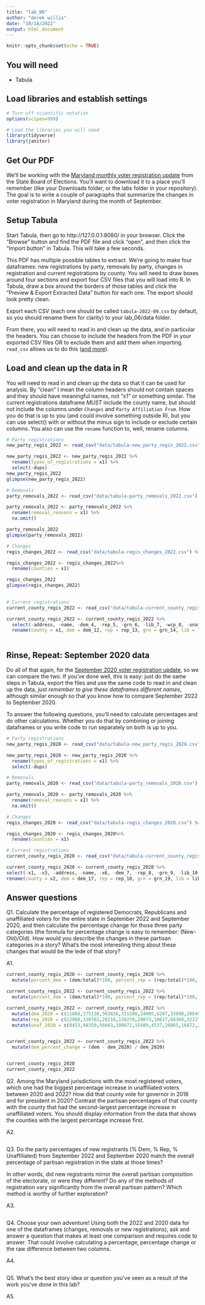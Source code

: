 ```yaml
---
title: "lab_06"
author: "derek willis"
date: "10/18/2022"
output: html_document
---
```


```r
knitr::opts_chunk$set(echo = TRUE)
```

## You will need

* Tabula

## Load libraries and establish settings
```r
# Turn off scientific notation
options(scipen=999)

# Load the libraries you will need
library(tidyverse)
library(janitor)

```

## Get Our PDF

We'll be working with the [Maryland monthly voter registration update](https://elections.maryland.gov/pdf/vrar/2022_09.pdf) from the State Board of Elections. You'll want to download it to a place you'll remember (like your Downloads folder, or the labs folder in your repository). The goal is to write a couple of paragraphs that summarize the changes in voter registration in Maryland during the month of September.

## Setup Tabula

Start Tabula, then go to http://127.0.0.1:8080/ in your browser. Click the "Browse" button and find the PDF file and click "open", and then click the "Import button" in Tabula. This will take a few seconds.

This PDF has multiple possible tables to extract. We're going to make four dataframes: new registrations by party, removals by party, changes in registration and current registrations by county. You will need to draw boxes around four sections and export four CSV files that you will load into R. In Tabula, draw a box around the borders of those tables and click the "Preview & Export Extracted Data" button for each one. The export should look pretty clean.

Export each CSV (each one should be called `tabula-2022-09.csv` by default, so you should rename them for clarity) to your lab_06/data folder.

From there, you will need to read in and clean up the data, and in particular the headers. You can choose to include the headers from the PDF in your exported CSV files OR to exclude them and add them when importing. `read_csv` allows us to do this ([and more](https://readr.tidyverse.org/reference/read_delim.html)).

## Load and clean up the data in R

You will need to read in and clean up the data so that it can be used for analysis. By "clean" I mean the column headers should not contain spaces and they should have meaningful names, not "x1" or something similar. The current registrations dataframe *MUST* include the county name, but should not include the columns under `Changes` and `Party Affiliation From`. How you do that is up to you (and could involve something outside R), but you can use select() with or without the minus sign to include or exclude certain columns. You also can use the `rename` function to, well, rename columns.

```r
# Party registrations
new_party_regis_2022 <- read_csv("data/tabula-new_party_regis_2022.csv") %>% clean_names()

new_party_regis_2022 <- new_party_regis_2022 %>% 
  rename(types_of_registrations = x1) %>% 
  select(-dups)
new_party_regis_2022
glimpse(new_party_regis_2022)
```

```r
# Removals
party_removals_2022 <- read_csv("data/tabula-party_removals_2022.csv") %>% clean_names()

party_removals_2022 <- party_removals_2022 %>% 
  rename(removal_reasons = x1) %>% 
  na.omit()

party_removals_2022
glimpse(party_removals_2022)


```

```r
# Changes
regis_changes_2022 <- read_csv("data/tabula-regis_changes_2022.csv") %>% clean_names()

regis_changes_2022 <- regis_changes_2022%>% 
  rename(counties = x1)

regis_changes_2022
glimpse(regis_changes_2022)
  
```

```r
# Current registrations
current_county_regis_2022 <- read_csv("data/tabula-current_county_regis_2022.csv") %>% clean_names()

current_county_regis_2022 <- current_county_regis_2022 %>%
  select(-address, -name, -dem_4, -rep_5, -grn_6, -lib_7, -wcp_8, -unaf_9, -oth_10, -total_11) %>% 
  rename(county = x1, dem = dem_12, rep = rep_13, grn = grn_14, lib = lib_15, wcp = wcp_16, unaf = unaf_17, oth = oth_18, total = total_19, conf_mailing =  inactivemailingconf, inactive = x21)
  
```

## Rinse, Repeat: September 2020 data

Do all of that again, for the [September 2020 voter registration update](https://elections.maryland.gov/pdf/vrar/2020_09.pdf), so we can compare the two. If you've done well, this is easy: just do the same steps in Tabula, export the files and use the same code to read in and clean up the data, *just remember to give these dataframes different names*, although similar enough so that you know how to compare September 2022 to September 2020.

To answer the following questions, you'll need to calculate percentages and do other calculations. Whether you do that by combining or joining dataframes or you write code to run separately on both is up to you.

```r
# Party registrations
new_party_regis_2020 <- read_csv("data/tabula-new_party_regis_2020.csv") %>% clean_names()

new_party_regis_2020 <- new_party_regis_2020 %>% 
  rename(types_of_registrations = x1) %>% 
  select(-dups)

```

```r
# Removals
party_removals_2020 <- read_csv("data/tabula-party_removals_2020.csv") %>% clean_names()

party_removals_2020 <- party_removals_2020 %>% 
  rename(removal_reasons = x1) %>% 
  na.omit()

```

```r
# Changes
regis_changes_2020 <- read_csv("data/tabula-regis_changes_2020.csv") %>% clean_names()

regis_changes_2020 <- regis_changes_2020%>% 
  rename(counties = x1)


```

```r
# Current registrations
current_county_regis_2020 <- read_csv("data/tabula-current_county_regis_2020.csv") %>% clean_names()

current_county_regis_2020 <- current_county_regis_2020 %>% 
select(-x1, -x3, -address, -name, -x6, -dem_7, -rep_8, -grn_9, -lib_10, -wcp_11, -bar_12, -unaf_13, -oth_14, -total_15, -x16, -x26, -x29) %>% 
rename(county = x2, dem = dem_17, rep = rep_18, grn = grn_19, lib = lib_20, wcp = wcp_21, bar = bar_22, unaf = unaf_23, oth = oth_24, total = total_25)
```


## Answer questions

Q1. Calculate the percentage of registered Democrats, Republicans and unaffiliated voters for the entire state in September 2022 and September 2020, and then calculate the percentage change for those three party categories (the formula for percentage change is easy to remember: (New-Old)/Old). How would you describe the changes in these partisan categories in a story? What's the most interesting thing about these changes that would be the lede of that story?

A1. 

```r
current_county_regis_2020 <- current_county_regis_2020 %>% 
  mutate(percent_dem = (dem/total)*100, percent_rep = (rep/total)*100, percent_unaf = (unaf/total)*100) 

current_county_regis_2022 <- current_county_regis_2022 %>% 
  mutate(percent_dem = (dem/total)*100, percent_rep = (rep/total)*100, percent_unaf = (unaf/total)*100)

current_county_regis_2022 <- current_county_regis_2022 %>%
  mutate(dem_2020 = c(11868,175138,303826,311586,24005,6287,33890,20849,74881,9655,77282,3739,65717, 122194,5868, 413365,464963,11202,25640,5613,10865,31626,26948,13954,2250961)) %>% 
  mutate(rep_2020 = c(22908,130762,28218,138270,28073,10617,64368,32227,23460,9016,68809,13711,80695,49372,5254,98170,37836,19746,32009,6024,11760,44282,24081,19237,998905)) %>% 
  mutate(unaf_2020 = c(8453,98350,56663,108672,15489,4537,28865,16672,22176,3824,49092,2841,41705,57367,2594,160577,86155,8082,17028,2303,5682,22325,13629,8492,841573))


current_county_regis_2022 <- current_county_regis_2022 %>%
  mutate(dem_percent_change = (dem - dem_2020) / dem_2020)


current_county_regis_2020
current_county_regis_2022

```

Q2. Among the Maryland jurisdictions with the most registered voters, which one had the biggest percentage increase in unaffiliated voters between 2020 and 2022? How did that county vote for governor in 2018 and for president in 2020? Contrast the partisan percentages of that county with the county that had the second-largest percentage increase in unaffiliated voters. You should display information from the data that shows the counties with the largest percentage increase first.

A2. 

```r
```


Q3. Do the party percentages of new registrants (% Dem, % Rep, % Unaffiliated) from September 2022 and September 2020 match the overall percentage of partisan registration in the state at those times?

In other words, did new registrants mirror the overall partisan composition of the electorate, or were they different? Do any of the methods of registration vary significantly from the overall partisan pattern? Which method is worthy of further exploration?

A3. 

```r
```

Q4. Choose your own adventure! Using both the 2022 and 2020 data for one of the dataframes (changes, removals or new registrations), ask and answer a question that makes at least one comparison and requires code to answer. That could involve calculating a percentage, percentage change or the raw difference between two columns.

A4. 

```r

```

Q5. What's the best story idea or question you've seen as a result of the work you've done in this lab?

A5. 